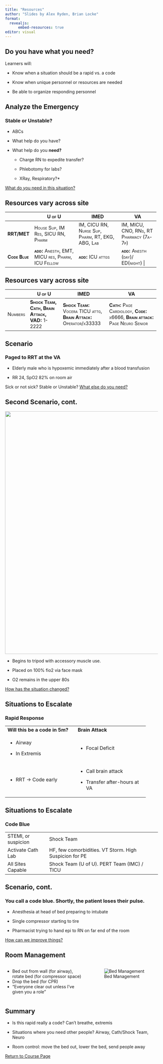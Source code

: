 ```yaml
---
title: "Resources"
author: "Slides by Alex Ryden, Brian Locke"
format: 
  revealjs:
      embed-resources: true
editor: visual
---
```


## Do you have what you need?

Learners will:

-   Know when a situation should be a rapid vs. a code

-   Know when unique personnel or resources are needed

-   Be able to organize responding personnel

## Analyze the Emergency

### Stable or Unstable?

-   ABCs

-   What help do you have?

-   What help do you **need?**

    -   Charge RN to expedite transfer?

    -   Phlebotomy for labs?

    -   XRay, Respiratory?\*

[What do you need in this situation?]{.underline}

## Resources vary across site

+-----------------------------+-----------------------------------------------------------------+----------------------------------------------------------------+-------------------------------------------------------+
|                             | [**U of U**]{.smallcaps}                                        | [**IMED**]{.smallcaps}                                         | [**VA**]{.smallcaps}                                  |
+=============================+=================================================================+================================================================+=======================================================+
| [**RRT/MET**]{.smallcaps}   | [House Sup, IM Res, SICU RN, Pharm]{.smallcaps}                 | [IM, CICU RN, Nurse Sup, Pharm, RT, EKG, ABG, Lab]{.smallcaps} | [IM, MICU, CNO, RNs, RT Pharmacy (7a-7p)]{.smallcaps} |
+-----------------------------+-----------------------------------------------------------------+----------------------------------------------------------------+-------------------------------------------------------+
| [**Code Blue**]{.smallcaps} | [**add:** Anesth, EMT, MICU res, Pharm, ICU Fellow]{.smallcaps} | [**add:** ICU attgs]{.smallcaps}                               | [**add:** Anesth (day)/ ED(night)]{.smallcaps}    |
+-----------------------------+-----------------------------------------------------------------+----------------------------------------------------------------+-------------------------------------------------------+

## Resources vary across site

+-----------------------+---------------------------------------------------------------+-----------------------------------------------------------------------------------+-----------------------------------------------------------------------------------------------+
|                       | [**U of U**]{.smallcaps}                                      | [**IMED**]{.smallcaps}                                                            | [**VA**]{.smallcaps}                                                                          |
+=======================+===============================================================+===================================================================================+===============================================================================================+
| [Numbers]{.smallcaps} | [**Shock Team, Cath, Brain Attack, VAD:** 1-2222]{.smallcaps} | [**Shock Team:** Vocera TICU attg, **Brain Attack:** Operator/x33333]{.smallcaps} | [**Cath:** Page Cardiology, **Code:** x6666, **Brain attack:** Page Neuro Senior]{.smallcaps} |
+-----------------------+---------------------------------------------------------------+-----------------------------------------------------------------------------------+-----------------------------------------------------------------------------------------------+

## Scenario

### Paged to RRT at the VA

-   Elderly male who is hypoxemic immediately after a blood transfusion

-   RR 24, SpO2 82% on room air

Sick or not sick? Stable or Unstable? [What else do you need?]{.underline}

## Second Scenario, cont.

![](images/clipboard-1187290827.png){fig-alt="XR Chest Obtained During RRT" fig-align="center" width="800"}

-   Begins to tripod with accessory muscle use.

-   Placed on 100% fio2 via face mask

-   O2 remains in the upper 80s

[How has the situation changed?]{.underline}

## Situations to Escalate

### Rapid Response

+--------------------------------+--------------------------------+
| **Will this be a code in 5m?** | **Brain Attack**               |
+--------------------------------+--------------------------------+
| -   Airway                     | -   Focal Deficit              |
|                                |                                |
| -   In Extremis                |                                |
+--------------------------------+--------------------------------+
| -   RRT → Code early           | -   Call brain attack          |
|                                |                                |
|                                | -   Transfer after-hours at VA |
+--------------------------------+--------------------------------+

## Situations to Escalate

### Code Blue

+---------------------+--------------------------------------------------------+
| STEMI, or suspicion | Shock Team                                             |
+---------------------+--------------------------------------------------------+
| Activate Cath Lab   | HF, few comorbidities. VT Storm. High Suspicion for PE |
+---------------------+--------------------------------------------------------+
| All Sites Capable   | Shock Team (U of U). PERT Team (IMC) / TICU            |
+---------------------+--------------------------------------------------------+

## Scenario, cont.

### You call a code blue. Shortly, the patient loses their pulse.

-   Anesthesia at head of bed preparing to intubate

-   Single compressor starting to tire

-   Pharmacist trying to hand epi to RN on far end of the room

[How can we improve things?]{.underline}

## Room Management

::::: columns
::: {.column width="55%"}
-   Bed out from wall (for airway), rotate bed (for compressor space)
-   Drop the bed (for CPR)
-   "Everyone clear out unless I've given you a role"
:::

::: {.column width="45%"}
![Bed Management](images/clipboard-1132860432.png)
:::
:::::

## Summary

-   Is this rapid really a code? Can't breathe, extremis

-   Situations where you need other people? Airway, Cath/Shock Team, Neuro

-   Room control: move the bed out, lower the bed, send people away

[Return to Course Page](../ "Course Page")
